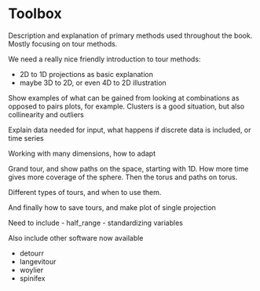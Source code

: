 # Toolbox {#toolbox}

Description and explanation of primary methods used throughout the book. Mostly focusing on tour methods.

We need a really nice friendly introduction to tour methods:

- 2D to 1D projections as basic explanation
- maybe 3D to 2D, or even 4D to 2D illustration

Show examples of what can be gained from looking at combinations as opposed to pairs plots, for example. Clusters is a good situation, but also collinearity and outliers

Explain data needed for input, what happens if discrete data is included, or time series 

Working with many dimensions, how to adapt 

Grand tour, and show paths on the space, starting with 1D. How more time gives more coverage of the sphere. Then the torus and paths on torus.

Different types of tours, and when to use them.

And finally how to save tours, and make plot of single projection

Need to include
- half_range
- standardizing variables

Also include other software now available

- detourr
- langevitour
- woylier
- spinifex
